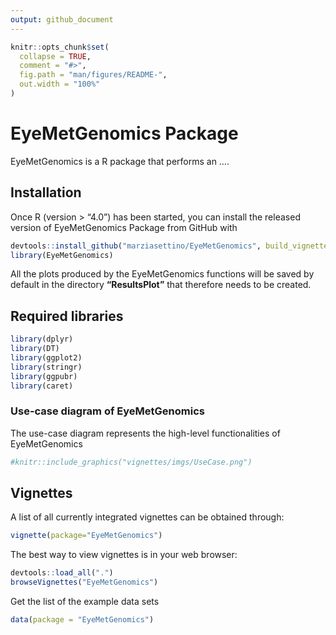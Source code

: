 ```yaml
---
output: github_document
---
```


<!-- README.md is generated from README.Rmd. Please edit that file -->

```r
knitr::opts_chunk$set(
  collapse = TRUE,
  comment = "#>",
  fig.path = "man/figures/README-",
  out.width = "100%"
)
```


# EyeMetGenomics Package

<!-- badges: start -->
<!-- badges: end -->

<p align="justify">
EyeMetGenomics is a R package that performs an ....<br>


</p>



## Installation

Once R (version > “4.0”) has been started, you can install the released version of EyeMetGenomics Package from GitHub with

``` r
devtools::install_github("marziasettino/EyeMetGenomics", build_vignettes = TRUE)
library(EyeMetGenomics)
```

All the plots produced by the EyeMetGenomics functions will be saved by default in the directory **"ResultsPlot"** that therefore needs to be created.



## Required libraries


```r
library(dplyr)
library(DT)
library(ggplot2)
library(stringr)
library(ggpubr)
library(caret)

```

### Use-case diagram of EyeMetGenomics

<div class="panel panel-info">
<div class="panel-heading">
The use-case diagram represents the high-level functionalities of EyeMetGenomics  <br>


</div>
<div class="panel-body">
</div>
</div>




```r
#knitr::include_graphics("vignettes/imgs/UseCase.png")
```












## Vignettes
A list of all currently integrated vignettes can be obtained through:




```r
vignette(package="EyeMetGenomics")
```
The best way to view vignettes is in your web browser:


```r
devtools::load_all(".")
browseVignettes("EyeMetGenomics")
```

Get the list of the example data sets

```r
data(package = "EyeMetGenomics")
```

